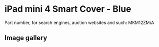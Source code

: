# iPad mini 4 Smart Cover - Blue

Part number, for search engines, auction websites and such: MKM12ZM/A

## Image gallery

<div style={{ width: "768px" }}>
  <GalleryComponent
    images={[
      {
        original: "/everysource/MKM12",
        thumbnail: "/everypreview/MKM12",
      },
      {
        original: "/everysource/MKM12_AV1_GOLD",
        thumbnail: "/everypreview/MKM12_AV1_GOLD",
      },
      {
        original: "/everysource/MKM12_AV1_SILVER",
        thumbnail: "/everypreview/MKM12_AV1_SILVER",
      },
      {
        original: "/everysource/MKM12_AV1_SPACE_GRAY",
        thumbnail: "/everypreview/MKM12_AV1_SPACE_GRAY",
      },
      {
        original: "/everysource/MKM12_AV2",
        thumbnail: "/everypreview/MKM12_AV2",
      },
      {
        original: "/everysource/MKM12_AV3",
        thumbnail: "/everypreview/MKM12_AV3",
      }
    ]}
  />
</div>